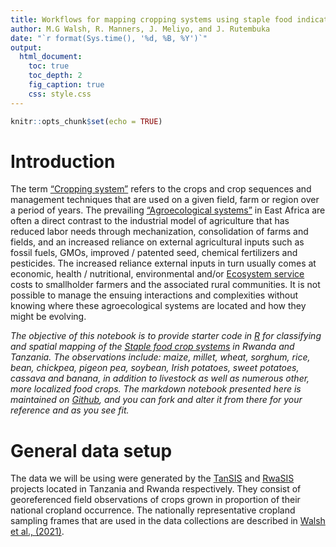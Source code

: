 ```yaml
---
title: Workflows for mapping cropping systems using staple food indicator species
author: M.G Walsh, R. Manners, J. Meliyo, and J. Rutembuka
date: "`r format(Sys.time(), '%d, %B, %Y')`"
output:
  html_document:
    toc: true
    toc_depth: 2
    fig_caption: true
    css: style.css
---
```


```r
knitr::opts_chunk$set(echo = TRUE)
```

# Introduction

The term ["Cropping system"](https://www.sciencedirect.com/science/article/pii/B9780123948076000241) refers to the crops and crop sequences and management techniques that are used on a given field, farm or region over a period of years. The prevailing ["Agroecological systems"](https://www.sciencedirect.com/topics/agricultural-and-biological-sciences/cropping-system) in East Africa are often a direct contrast to the industrial model of agriculture that has reduced labor needs through mechanization, consolidation of farms and fields, and an increased reliance on external agricultural inputs such as fossil fuels, GMOs, improved / patented seed, chemical fertilizers and pesticides. The increased reliance external inputs in turn usually comes at economic, health / nutritional, environmental and/or [Ecosystem service](https://en.wikipedia.org/wiki/Ecosystem_service) costs to smallholder farmers and the associated rural communities. It is not possible to manage the ensuing interactions and complexities without knowing where these agroecological systems are located and how they might be evolving.

*The objective of this notebook is to provide starter code in [R](https://www.r-project.org/) for classifying and spatial mapping of the [Staple food crop systems](https://en.wikipedia.org/wiki/Staple_food) in Rwanda and Tanzania. The observations include: maize, millet, wheat, sorghum, rice, bean, chickpea, pigeon pea, soybean, Irish potatoes, sweet potatoes, cassava and banana, in addition to livestock as well as numerous other, more localized food crops. The markdown notebook presented here is maintained on [Github](), and you can fork and alter it from there for your reference and as you see fit.*

# General data setup

The data we will be using were generated by the [TanSIS]() and [RwaSIS]() projects located in Tanzania and Rwanda respectively. They consist of georeferenced field observations of crops grown in proportion of their national cropland occurrence. The nationally representative cropland sampling frames that are used in the data collections are described in [Walsh et al., (2021)](). 
